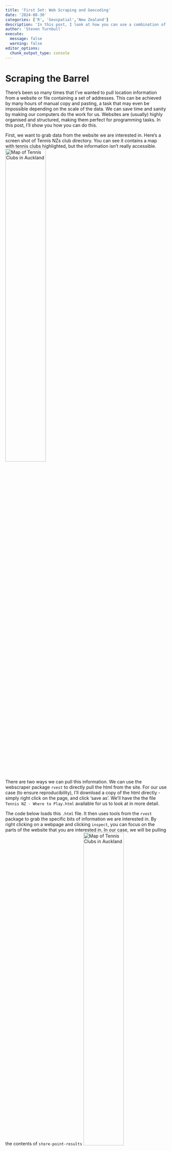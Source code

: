 ```yaml
---
title: 'First Set: Web Scraping and Geocoding'
date: '2024-08-30'
categories: ['R', 'Geospatial','New Zealand']
description: 'In this post, I look at how you can use a combination of webscraping and geocoding to get information on the location of Tennis courts in Auckland, New Zealand.'
author: 'Steven Turnbull'
execute: 
  message: false
  warning: false
editor_options: 
  chunk_output_type: console
---
```


# Scraping the Barrel
There's been so many times that I've wanted to pull location information from a website or file containing a set of addresses. This can be achieved by many hours of manual copy and pasting, a task that may even be impossible depending on the scale of the data. We can save time and sanity by making our computers do the work for us. Websites are (usually) highly organised and structured, making them perfect for programming tasks. In this post, I'll show you how you can do this.

First, we want to grab data from the website we are interested in. Here's a screen shot of Tennis NZs club directory. You can see it contains a map with tennis clubs highlighted, but the information isn't really accessible. 
![Map of Tennis Clubs in Auckland]('inputs/tennis/Screenshot 2024-08-31 123843.png'){fig-align="center" height=50% width=50%}

There are two ways we can pull this information. We can use the webscraper package `rvest` to directly pull the html from the site. For our use case (to ensure reproducibility), I'll download a copy of the html directly - simply right click on the page, and click 'save as'. We'll have the the file `Tennis NZ - Where to Play.html` available for us to look at in more detail. 

The code below loads this `.html` file. It then uses tools from the `rvest` package to grab the specific bits of information we are interested in. By right clicking on a webpage and clicking `inspect`, you can focus on the parts of the website that you are interested in. In our case, we will be pulling the contents of `store-point-results`
![Map of Tennis Clubs in Auckland]('inputs/tennis/Screenshot 2024-08-31 - inspect.png'){fig-align="center" height=50% width=50%}

```r
library(rvest)
library(dplyr)
library(stringr)
library(here)
# Read the HTML content from the file
html_content <- read_html(here("inputs","tennis","Tennis NZ - Where to Play.html"))

# Extract addresses from elements with the class 'storepoint-address' from the HTML content
storepoint_address_contents <- html_content |>
  # Select elements with the class 'storepoint-address'
  html_elements('.storepoint-address') |>
  # Extract text content from the selected elements and trim any surrounding whitespace
  html_text(trim = TRUE)

# Also get the tags of elements with the class 'storepoint-name' from the HTML content
tag_text_contents <- html_content |>
  # Select elements with the class 'storepoint-name'
  html_elements('.storepoint-name') |>
  # Extract text content from the selected elements and trim any surrounding whitespace
  html_text(trim = TRUE)

# Combine the extracted name and address data into a data frame
tennis_df <- data.frame(
  # Assign the extracted names to the 'name' column
  name = tag_text_contents,
  # Assign the extracted addresses to the 'storepoint_address' column
  storepoint_address = storepoint_address_contents,
  # Prevent strings from being converted to factors
  stringsAsFactors = FALSE
) 
```

```r
library(reactable)
head(tennis_df) |>
  reactable(
    bordered = TRUE,
    highlight = TRUE
  )
```

As happens in 90% of cases, there are some data quality issues. For example, there's double commas, with no content in between them. Before we can do anything with this data, we will need to fix these issues (geocoding addresses that are broken is futile!).

My code below fixes some of the issues I found in the scraped data. As an aside, [regex](https://jfjelstul.github.io/regular-expressions-tutorial/) is a game changer for cleaning data. As a Data Scientist, it's very rare that I'll have a day where I haven't used some form of regex.

```r
tennis_df_clean <- tennis_df |>
   # Add space between a lowercase letter followed by an uppercase letter
  mutate(storepoint_address = str_replace_all(storepoint_address, "([a-z])([A-Z])",paste0("\\1"," ","\\2" ))) |>
  # Add space between a lowercase letter followed by a number
  mutate(storepoint_address = str_replace_all(storepoint_address, "([a-z])([0-9])",paste0("\\1"," ","\\2" ))) |>
  # Replace the abbreviation "Cnr" with "Corner"
  mutate(storepoint_address = str_replace_all(storepoint_address, "Cnr","Corner")) |>
  # Remove any spaces that appear before commas
  mutate(storepoint_address = str_replace_all(storepoint_address, " ,","")) |>
  # Replace any double commas with a single comma
  mutate(storepoint_address = str_replace_all(storepoint_address, ",,",",")) |>
  # Replace the repeated "Remuera Remuera Remuera" with a single "Remuera"
  mutate(storepoint_address = str_replace_all(storepoint_address, "Remuera Remuera Remuera","Remuera")) 
```

Now we have our clean scraped data, we can focus on geocoding!  

# Geocode with one Simple Step
Webscraping is a simple skill opens up a world of possibilies for geospatial analysis. With the set of addresses at hand, we can add on an additional step to augment our newly pulled data with additional information. In our case, unfortutely we were unable to find any data pertaining to longitude and latidude of tennis clubs. Luckily, the [`tidygeocoder`](https://jessecambon.github.io/tidygeocoder/) package makes it incredibly straight forward to get this information. 

Here's a simple chunk of code that will go through a dataset of addresses and grab the longitude and latitude.
```r
library(tidygeocoder)

#This is where we will store our results
coord_main <- data.frame()

#Iterate through each row of the tennis data
for(i in 1:nrow(tennis_df_clean)){
  #We'll set our system to sleep before each run.
  #This is to be kind to Nominatim and not bombard them with requests
  Sys.sleep(1)

  #Grab the specific row of the data
  df_i<-tennis_df_clean[i,]
  
  #© openrouteservice.org by HeiGIT | Map data © OpenStreetMap contributors
  # Use the geocode function to get latitude and longitude for the address in the 'storepoint_address' column
  coords_df <- df_i |> 
    # Geocode the addresses using the Nominatim (osm) method
    geocode(address = storepoint_address, method = 'osm') |>
    # Rename the columns 'lat' and 'long' to 'latitude' and 'longitude' respectively
    rename(latitude = lat, longitude = long)

  # Save the combined data frame to a CSV file. 
  # Using append means that it will write each line 1 at a time, saving our work as we go.
  # This is useful if you have a big batch of addresses as it means you're less likely to lose work if the process breaks halfway through (API calls can be costly). 
  write.table(
    coords_df, # Data frame to write
    here("inputs","tennis","tennis_coords.csv"), # File to write to.  
    sep = ",", # Use a comma as the separator
    col.names = !file.exists(here("inputs","tennis","tennis_coords.csv")), # Include column names only if the file doesn't already exist
    append = TRUE, # Append the data to the file if it already exists
    row.names = FALSE # Do not write row names
  )

  # Combine the new data with the main coordinates data frame
  coord_main <- bind_rows(coord_main, coords_df)

  # Print a message to the console indicating the completion of processing for each address
  cat("\n", coords_df$name, " complete. (", coords_df$latitude, ", ", df_save$longitude, ")")
}
```

And here's the results!
```r
library(reactable)
head(read.csv(here("inputs","tennis","tennis_coords.csv"))) |>
  reactable(
    bordered = TRUE,
    highlight = TRUE
  )
```

Note, some addresses may not get a result, it depends on the quality of the addresses and the geocoding service that you use. In our case, we know the data is patchy and I've used open street map to geocode. Other services can be found [here](https://jessecambon.github.io/tidygeocoder/articles/geocoder_services.html).

# The Fruits of Our (minimal) Labour
We've managed to pull publically available address data, use a geocoder to get the longitude and latitude coordinates, now it time to see what we've got. Through a combination of `ggplot2` and `ggiraph`, we are able to quickly visualise the newly process data points on an interactive map of Auckland. See the code below.

```r
library(sf)
library(ggplot2)
library(ggiraph)
#load our tennis club coordinates data
coords <- read.csv(here("inputs","tennis","tennis_coords.csv")) |>
  filter(!is.na(latitude)|!is.na(longitude)) |>
  mutate(name = str_replace_all(name,"'",""))
#here's a shapefile for NZ that I prepared earlier
nz_map <- read_sf(here("inputs","shapefiles","NZ_res01.shp"))

g <- ggplot() +
  # Add our map of NZ
  geom_sf(
    data = nz_map,
    colour = "black",
    linewidth = 0.2
  ) +
    # Add the tennis club locations.
  #ggiraph makes things interactive.
  geom_point_interactive(
    data = coords,
    aes(
      x = longitude,
      y = latitude,
      tooltip = name,
      data_id = name
      ),
    hover_nearest = T,
    shape=21,
    size=10,
    colour = "white",
    fill = "#049030",
    alpha=0.7
    ) +
    # Clip the map just to the main Auckland Area
  coord_sf(
    xlim = c(174.5, 175.2), 
    ylim = c(-37.1, -36.6) 
  ) +
    #Style
  theme_void() +
  theme(title = element_text(size=20)) +
  #Title
  ggtitle("Tennis Courts in Auckland, New Zealand")

# wrap it in the girafe function which makes it interactive
girafe(
  ggobj = g,
  # set options for styling
    options = list(
    opts_hover(css = "fill:yellow;stroke:black;stroke-width:3px;")
    )
  )

```

That's a wrap. Now that we have our data, there's a huge number of analysis opportunities. We could look at underlying population demographics to understand access, combine it with drive times data to understand potential catchment areas,build up our visualisation to be fully customisable and interactive. At the very least, hopefully this post will save someone some time away from the computer, manually copying and pasting addresses from a website into google maps! 
